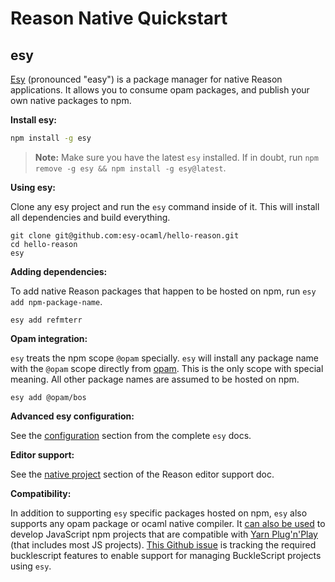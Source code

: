 # Reason Native Quickstart

## esy

[Esy](http://esy.sh) (pronounced "easy") is a package manager for native Reason applications. It allows you to consume opam packages, and publish your own native packages to npm.

**Install esy:**

```sh
npm install -g esy
```

> **Note:** Make sure you have the latest `esy` installed. If in doubt, run `npm remove -g esy && npm install -g esy@latest`.

**Using esy:**

Clone any esy project and run the `esy` command inside of it. This will install all dependencies and build everything.

```
git clone git@github.com:esy-ocaml/hello-reason.git
cd hello-reason
esy
```

**Adding dependencies:**

To add native Reason packages that happen to be hosted on npm, run `esy add npm-package-name`.

```
esy add refmterr
```

**Opam integration:**

`esy` treats the npm scope `@opam` specially. `esy` will install any package name with the `@opam` scope directly from [opam](https://opam.ocaml.org/packages/). This is the only scope with special meaning. All other package names are assumed to be hosted on npm.

```
esy add @opam/bos
```

**Advanced esy configuration:**

See the [configuration](https://esy.sh/docs/en/configuration.html) section from the complete `esy` docs.

**Editor support:**

See the [native project](https://reasonml.github.io/docs/en/editor-plugins#native-project-development-community-supported) section of the Reason editor support doc.

**Compatibility:**

In addition to supporting `esy` specific packages hosted on npm, `esy` also supports any opam package or ocaml native compiler. It [can also be used](https://esy.sh/docs/en/node-compatibility.html) to develop JavaScript npm projects that are compatible with [Yarn Plug'n'Play](https://yarnpkg.com/lang/en/docs/pnp/) (that includes most JS projects). [This Github issue](https://github.com/BuckleScript/bucklescript/issues/3276) is tracking the required bucklescript features to enable support for managing BuckleScript projects using `esy`.
